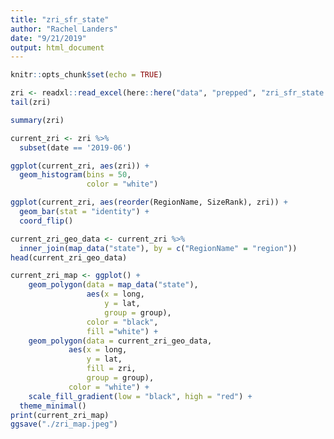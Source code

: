 ```yaml
---
title: "zri_sfr_state"
author: "Rachel Landers"
date: "9/21/2019"
output: html_document
---
```


```r
knitr::opts_chunk$set(echo = TRUE)
```
```r
zri <- readxl::read_excel(here::here("data", "prepped", "zri_sfr_state.xlsx"))
tail(zri)
```


```r
summary(zri)
```

```r
current_zri <- zri %>%
  subset(date == '2019-06')
```


```r
ggplot(current_zri, aes(zri)) +
  geom_histogram(bins = 50, 
                 color = "white")
```

```r
ggplot(current_zri, aes(reorder(RegionName, SizeRank), zri)) +
  geom_bar(stat = "identity") +
  coord_flip()
```

```r
current_zri_geo_data <- current_zri %>%
  inner_join(map_data("state"), by = c("RegionName" = "region"))
head(current_zri_geo_data)
```

```r
current_zri_map <- ggplot() +
    geom_polygon(data = map_data("state"), 
                 aes(x = long, 
                     y = lat, 
                     group = group), 
                 color = "black", 
                 fill ="white") +
    geom_polygon(data = current_zri_geo_data, 
             aes(x = long, 
                 y = lat,
                 fill = zri,
                 group = group),
             color = "white") +
    scale_fill_gradient(low = "black", high = "red") +
  theme_minimal()
print(current_zri_map)
ggsave("./zri_map.jpeg")
```


